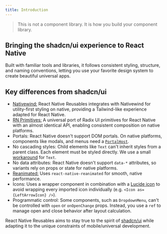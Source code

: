 ```yaml
---
title: Introduction
---
```



<blockquote cite="https://ui.shadcn.com/docs" className='text-fd-muted-foreground font-normal -mt-2'>
This is not a component library. It is how you build your component library.
</blockquote>

## Bringing the shadcn/ui experience to React Native

Built with familiar tools and libraries, it follows consistent styling, structure, and naming conventions, letting you use your favorite design system to create beautiful universal apps.


<div className="my-12">
<DownloadAppBanner />
</div>


## Key differences from shadcn/ui

- <a href='https://www.nativewind.dev' target='_blank' rel='noreferrer' className='font-medium underline underline-offset-4 decoration-fd-muted-foreground/0 hover:decoration-fd-muted-foreground'>Nativewind:</a> React Native Reusables integrates with Nativewind for utility-first styling on native, providing a Tailwind-like experience adapted for React Native.
- <a href='https://rnprimitives.com' target='_blank' rel='noreferrer' className='font-medium underline underline-offset-4 decoration-fd-muted-foreground/0 hover:decoration-fd-muted-foreground'>RN Primitives:</a> A universal port of Radix UI primitives for React Native with an almost identical API, enabling consistent composition on native platforms.
- <span className='font-medium'>Portals:</span> React Native doesn't support DOM portals. On native platforms, components like modals, and menus need a [`PortalHost`](https://rnprimitives.com/portal/).
- <span className='font-medium'>No cascading styles:</span> Child elements like `Text` can't inherit styles from a parent class. Each element must be styled directly. We use a small [workaround](/docs/components/text#inheritance-system) for `Text`.
- <span className='font-medium'>No data attributes:</span> React Native doesn't support `data-*` attributes, so variants rely on props or state for native platforms.
- <a href='https://docs.swmansion.com/react-native-reanimated' target='_blank' rel='noreferrer' className='font-medium underline underline-offset-4 decoration-fd-muted-foreground/0 hover:decoration-fd-muted-foreground'>Reanimated:</a> Uses `react-native-reanimated` for smooth, native performance.
- <span className='font-medium'>Icons:</span> Uses a wrapper component in combination with a <a href='https://lucide.dev/guide/packages/lucide-react-native' target='_blank' rel='noreferrer' className='underline underline-offset-4 decoration-fd-muted-foreground/0 hover:decoration-fd-muted-foreground'>Lucide icon</a> to avoid wrapping every imported icon individually (e.g. `<Icon as={LeftArrowIcon} />`).
- <span className='font-medium'>Programmatic control:</span> Some components, such as `DropdownMenu`, can't be controlled with `open` or `onOpenChange` props. Instead, you use a `ref` to manage open and close behavior after layout calculation.

<div className='h-2' />

React Native Reusables aims to stay true to the spirit of <a href='https://ui.shadcn.com' target='_blank' rel='noreferrer' className='underline underline-offset-4 decoration-fd-muted-foreground/0 hover:decoration-fd-muted-foreground'>shadcn/ui</a> while adapting it to the unique constraints of mobile/universal development.

